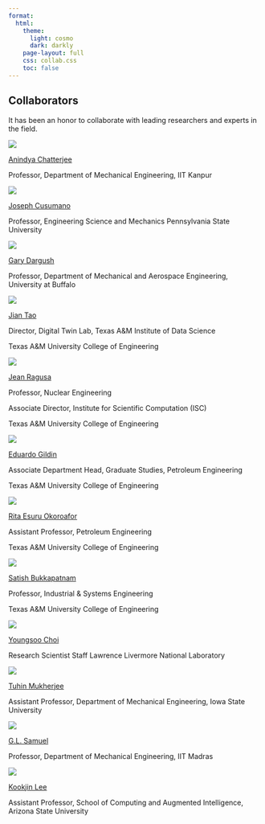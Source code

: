 ```yaml
---
format: 
  html:
    theme:
      light: cosmo
      dark: darkly
    page-layout: full
    css: collab.css
    toc: false
---
```


::: page-header
# Collaborators
:::
It has been an honor to collaborate with leading researchers and experts in the field.

::::::::::::::: collaborator-grid
<!-- To add a new collaborator, copy one of these blocks -->

::: {.g-col .collaborator-card}
![](/images/Co_1.jpg){fig-alt="Alt text for Image 1"}

[Anindya Chatterjee](https://iitk.ac.in/new/anindya-chatterjee)

Professor, Department of Mechanical Engineering, IIT Kanpur
:::

::: {.g-col .collaborator-card}
![](/images/Co_2.jpg){fig-alt="Alt text for Image 1"}

[Joseph Cusumano](https://www.mri.psu.edu/mri/personnel-directory/jpc3)

Professor, Engineering Science and Mechanics Pennsylvania State University
:::

::: {.g-col .collaborator-card}
![](/images/Co_3.jpg){fig-alt="Alt text for Image 1"}

[Gary Dargush](https://engineering.buffalo.edu/mechanical-aerospace/people/faculty/g-dargush.html)

Professor, Department of Mechanical and Aerospace Engineering, University at Buffalo
:::

::: {.g-col .collaborator-card}
![](/images/Co_9.jpg){fig-alt="Alt text for Image 1"}

[Jian Tao](https://pvfa.tamu.edu/staff/jian-tao/)

Director, Digital Twin Lab, Texas A&M Institute of Data Science

Texas A&M University College of Engineering
:::

::: {.g-col .collaborator-card}
![](/images/Co_7.jpg){fig-alt="Alt text for Image 1"}

[Jean Ragusa](https://engineering.tamu.edu/nuclear/profiles/ragusa-jean-c.html)

Professor, Nuclear Engineering

Associate Director, Institute for Scientific Computation (ISC)

Texas A&M University College of Engineering
:::

::: {.g-col .collaborator-card}
![](/images/Co_8.jpg){fig-alt="Alt text for Image 1"}

[Eduardo Gildin](https://engineering.tamu.edu/petroleum/profiles/egildin.html)

Associate Department Head, Graduate Studies, Petroleum Engineering

Texas A&M University College of Engineering
:::

::: {.g-col .collaborator-card}
![](/images/Co_10.jpg){fig-alt="Alt text for Image 1"}

[Rita Esuru Okoroafor](https://engineering.tamu.edu/petroleum/profiles/okoroafor-rita-esuru.html)

Assistant Professor, Petroleum Engineering

Texas A&M University College of Engineering
:::

::: {.g-col .collaborator-card}
![](/images/Co_5.jpg){fig-alt="Alt text for Image 1"}

[Satish Bukkapatnam](https://engineering.tamu.edu/industrial/profiles/bukkapatnam-satish.html)

Professor, Industrial & Systems Engineering

Texas A&M University College of Engineering
:::

::: {.g-col .collaborator-card}
![](/images/Co_4.jpg){fig-alt="Alt text for Image 1"}

[Youngsoo Choi](https://people.llnl.gov/choi15)

Research Scientist Staff Lawrence Livermore National Laboratory
:::

::: {.g-col .collaborator-card}
![](/images/Co_6.jpg){fig-alt="Alt text for Image 1"}

[Tuhin Mukherjee](https://www.engineering.iastate.edu/people/profile/tuhinm/)

Assistant Professor, Department of Mechanical Engineering, Iowa State University
:::

::: {.g-col .collaborator-card}
![](/images/Co_12.jpg){fig-alt="Alt text for Image 1"}

[G.L. Samuel](https://home.iitm.ac.in/samuelgl/about.html)

Professor, Department of Mechanical Engineering, IIT Madras
:::

::: {.g-col .collaborator-card}
![](/images/Co_11.jpg){fig-alt="Alt text for Image 1"}

[Kookjin Lee](https://search.asu.edu/profile/3957975)

Assistant Professor, School of Computing and Augmented Intelligence, Arizona State University
:::
:::::::::::::::
